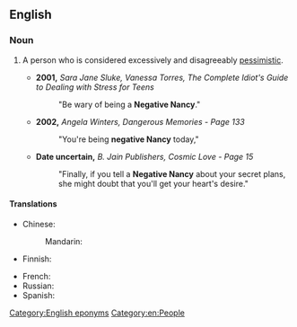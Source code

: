 ==English==

===Noun===
{{en-noun|negative Nancys}}

# {{lb|en|pejorative|informal}} A person who is considered excessively and disagreeably [[pessimistic]].
#* '''2001,''' ''Sara Jane Sluke, Vanessa Torres, The Complete Idiot's Guide to Dealing with Stress for Teens''
#*: "Be wary of being a '''Negative Nancy'''."
#* '''2002,''' ''Angela Winters, Dangerous Memories - Page 133''
#*: "You're being '''negative Nancy''' today,"
#* '''Date uncertain,''' ''B. Jain Publishers, Cosmic Love - Page 15''
#*: "Finally, if you tell a '''Negative Nancy''' about your secret plans, she might doubt that you'll get your heart's desire."

====Translations====
{{trans-top|person who is considered excessively pessimistic}}
* Chinese:
*: Mandarin: {{t-needed|cmn}}
* Finnish: {{t|fi|[[negatiivinen]] [[Niilo|niilo]]}} {{qualifier|rare}}
{{trans-mid}}
* French: {{t-needed|fr}}
* Russian: {{t-needed|ru}}
* Spanish: {{t-needed|es}}
{{trans-bottom}}

[[Category:English eponyms]]
[[Category:en:People]]
